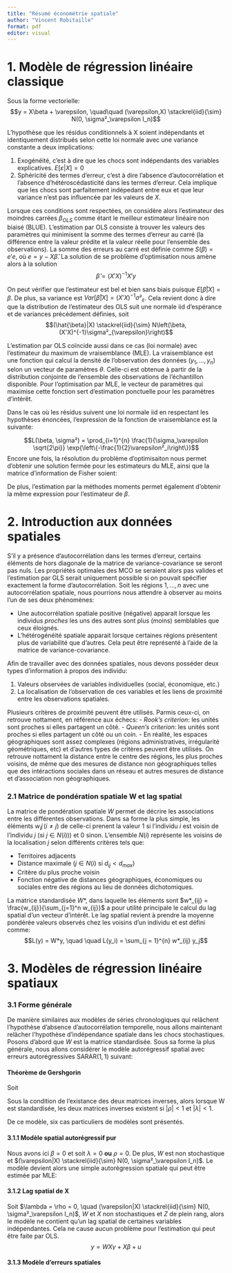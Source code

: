 ```yaml
---
title: "Résumé économétrie spatiale"
author: "Vincent Robitaille"
format: pdf
editor: visual
---
```


# 1. Modèle de régression linéaire classique

Sous la forme vectorielle: $$y = X\beta + \varepsilon, \quad\quad (\varepsilon,X) \stackrel{iid}{\sim} N(0, \sigma²_\varepsilon I_n)$$

L'hypothèse que les résidus conditionnels à X soient indépendants et identiquement distribués selon cette loi normale avec une variance constante a deux implications:

1.  Exogénéité, c'est à dire que les chocs sont indépendants des variables explicatives. $E[\varepsilon|X] = 0$
2.  Sphéricité des termes d'erreur, c'est à dire l'absence d'autocorrélation et l'absence d'hétéroscédasticité dans les termes d'erreur. Cela implique que les chocs sont parfaitement indépedant entre eux et que leur variance n'est pas influencée par les valeurs de $X$.

Lorsque ces conditions sont respectées, on considère alors l'estimateur des moindres carrées $\beta_{OLS}$ comme étant le meilleur estimateur linéaire non biaisé (BLUE). L'estimation par OLS consiste à trouver les valeurs des paramètres qui minimisent la somme des termes d'erreur au carré (la différence entre la valeur prédite et la valeur réelle pour l'ensemble des observations). La somme des erreurs au carré est définie comme $S(\beta) = e'e$, où $e = y - X\hat{\beta}$. La solution de se problème d'optimisation nous amène alors à la solution $$\hat{\beta} = (X'X)^{-1}X'y$$

On peut vérifier que l'estimateur est bel et bien sans biais puisque $E[\hat{\beta}|X] = \beta$. De plus, sa variance est $Var[\hat{\beta}|X] = (X'X)^{-1}\sigma²_{\varepsilon}$. Cela revient donc à dire que la distribution de l'estimateur des OLS suit une normale iid d'espérance et de variances précédement définies, soit $$(\hat{\beta}|X) \stackrel{iid}{\sim} N\left(\beta, (X'X)^{-1}\sigma²_{\varepsilon}\right)$$

L'estimation par OLS coïncide aussi dans ce cas (loi normale) avec l'estimateur du maximum de vraisemblance (MLE).  La vraisemblance est une fonction qui calcul la densité de l'observation des données $(y_1, ..., y_n)$ selon un vecteur de paramètres $\theta$. Celle-ci est obtenue à partir de la distribution conjointe de l'ensemble des observations de l'échantillon disponible. Pour l'optimisation par MLE, le vecteur de paramètres qui maximise cette fonction sert d'estimation ponctuelle pour les paramètres d'intérêt.

Dans le cas où les résidus suivent une loi normale iid en respectant les hypothèses énoncées, l'expression de la fonction de vraisemblance est la suivante:

$$L(\beta, \sigma²) = \prod_{i=1}^{n} \frac{1}{\sigma_\varepsilon \sqrt{2\pi}} \exp{\left\{-\frac{1}{2}\varepsilon²_i\right\}}$$
Encore une fois, la résolution du problème d'optimisaiton nous permet d'obtenir une solution fermée pour les estimateurs du MLE, ainsi que la matrice d'information de Fisher soient:
\begin{align*}
  \hat{\beta}_{MLE} &= (X'X)^{-1}X'y\\
  \hat{\sigma}²_{MLE} &= \frac{e'e}{n}\\
  I\left(\beta, \sigma²_\varepsilon\right) &=
  \begin{bmatrix}
    \dfrac{1}{\hat{\sigma}²_\varepsilon} X'X & 0\\
    0 & \dfrac{n}{2\hat{\sigma}⁴_\varepsilon}
  \end{bmatrix}
\end{align*}

De plus, l'estimation par la méthodes moments permet également d'obtenir la même expression pour l'estimateur de $\beta$.
\begin{align*}
  \frac{1}{n}X'e = E[X'\varepsilon] &= 0\\
  \Longrightarrow \frac{1}{n}X'(y-X\beta) &= 0\\
  \Longrightarrow \frac{1}{n}X'y - \frac{1}{n}X'X\beta &= 0\\
  \Longrightarrow \hat{\beta}_{MM} &= (X'X)^{-1}X'y
\end{align*}

# 2. Introduction aux données spatiales

S'il y a présence d'autocorrélation dans les termes d'erreur, certains éléments de hors diagonale de la matrice de variance-covariance se seront pas nuls. Les propriétés optimales des MCO se seraient alors pas valides et l'estimation par GLS serait uniquement possible si on pouvait spécifier exactement la forme d'autocorrélation. Soit les régions $1, ..., n$ avec une autocorrélation spatiale, nous pourrions nous attendre à observer au moins l'un de ses deux phénomènes:

- Une autocorrélation spatiale positive (négative) apparait lorsque les individus *proches* les uns des autres sont plus (moins) semblables que ceux éloignés.
- L'hétérogénéité spatiale apparait lorsque certaines régions présentent plus de variabilité que d'autres. Cela peut être représenté à l'aide de la matrice de variance-covariance.

Afin de travailler avec des données spatiales, nous devons posséder deux types d'information à propos des individu:

1. Valeurs observées de variables individuelles (social, économique, etc.)
2. La localisation de l'observation de ces variables et les liens de proximité entre les observations spatiales.

Plusieurs critères de proximité peuvent être utilisés. Parmis ceux-ci, on retrouve nottament, en référence aux échecs:
- *Rook's criterion*: les unités sont proches si elles partagent un côté.
- *Queen's criterion*: les unités sont proches si elles partagent un côté ou un coin.
- En réalité, les espaces géographiques sont assez complexes (régions administratives, irrégularité géométriques, etc) et d'autres types de critères peuvent être utilisés. On retrouve nottament la distance entre le centre des régions, les plus proches voisins, de même que des mesures de distance non géographiques telles que des intéractions sociales dans un réseau et autres mesures de distance et d'association non géographiques.

### 2.1 Matrice de pondération spatiale **W** et lag spatial

La matrice de pondération spatiale $W$ permet de décrire les associations entre les différentes observations. Dans sa forme la plus simple, les éléments $w_ij \, (i\neq j)$ de celle-ci prenent la valeur $1$ si l'individu $i$ est voisin de l'individu $j$ (si $j \in N(i))$) et $0$ sinon. L'ensemble $N(i)$ représente les voisins de la localisation $j$ selon différents critères tels que:

- Territoires adjacents
- Distance maximale ($j \in N(i)$ si $d_{ij} < d_{max}$)
- Critère du plus proche voisin
- Fonction négative de distances géographiques, économiques ou sociales entre des régions au lieu de données dichotomiques.

\begin{align*}
W = 
  \begin{bmatrix}
    w_{11} & \cdots & w_{n1}\\
    \vdots & w_{ij} & \vdots\\
    w_{1n} & \cdots & w_{nn0}
  \end{bmatrix}
\end{align*}

La matrice standardisée $W*$, dans laquelle les éléments sont $w*_{ij} = \frac{w_{ij}}{\sum_{j=1}^n w_{ij}}$ a pour utilité principale le calcul du lag spatial d'un vecteur d'intérêt. Le lag spatial revient à prendre la moyenne pondérée valeurs observés chez les voisins d'un individu et est défini comme:
$$L(y) = W*y, \quad \quad L(y_i) = \sum_{j = 1}^{n} w*_{ij} y_j$$


# 3. Modèles de régression linéaire spatiaux

### 3.1 Forme générale

De manière similaires aux modèles de séries chronologiques qui relâchent l'hypothèse d'absence d'autocorrélation temporelle, nous allons maintenant relâcher l'hypothèse d'indépendance spatiale dans les chocs stochastiques. Posons d'abord que $W$ est la matrice standardisée. Sous sa forme la plus générale, nous allons considérer le modèle autorégressif spatial avec erreurs autorégressives $\text{SARAR}(1,1)$ suivant:
\begin{align*}
  y &= \lambda W y + X \beta_{(1)} + W X \beta{(2)} + u , \quad \quad |\lambda| < 1\\
  \Longleftrightarrow y &= \lambda W y + Z \beta + u, \quad \quad Z = [X, WX], \quad \beta = [\beta_{(1)}, \beta_{(2)}]\\
  u &= \rho W u + \varepsilon , \quad \quad |\rho| < 1, \quad (\varepsilon|X) \stackrel{iid}{\sim} N(0, \sigma²_\varepsilon I_n)
\end{align*}

#### Théorème de Gershgorin
Soit 
\begin{align*}
  (I-\lambda W)y &= X\beta_{(1)} + W X\beta_{(2)} + u\\
  \Longleftrightarrow y &= (I-\lambda W)^{-1} \left[X\beta_{(1)} + WX \beta_{(2)} + u\right]\\
  u &= (I-\rho W)^{-1}\varepsilon
\end{align*}

Sous la condition de l'existance des deux matrices inverses, alors lorsque W est standardisée, les deux matrices inverses existent si $|\rho|<1$ et $|\lambda|<1$.

De ce modèle, six cas particuliers de modèles sont présentés.

#### 3.1.1 Modèle spatial autorégressif pur

Nous avons ici $\beta =0$ et soit $\lambda =0$ **ou** $\rho = 0$. De plus, $W$ est non stochastique et $(\varepsilon|X) \stackrel{iid}{\sim} N(0, \sigma²_\varepsilon I_n)$. Le modèle devient alors une simple autorégression spatiale qui peut être estimée par MLE:
\begin{align*}
  \rho &= 0 \Longrightarrow y = \lambda W y +\varepsilon\\
  \lambda &= 0 \Longrightarrow y = \lambda W y +\varepsilon, \quad \text{où} y = u
\end{align*}

#### 3.1.2 Lag spatial de X

Soit $\lambda = \rho = 0, \quad (\varepsilon|X) \stackrel{iid}{\sim} N(0, \sigma²_\varepsilon I_n)$, $W$ et $X$ non stochastiques et $Z$ de plein rang, alors le modèle ne contient qu'un lag spatial de certaines variables indépendantes. Cela ne cause aucun problème pour l'estimation qui peut être faite par OLS.
$$y = WX\gamma + X\beta + u$$

#### 3.1.3 Modèle d'erreurs spatiales


